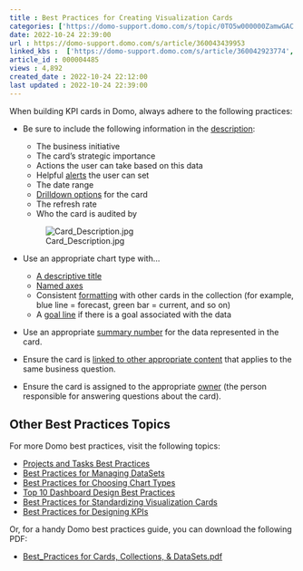 ```yaml
---
title : Best Practices for Creating Visualization Cards
categories: ['https://domo-support.domo.com/s/topic/0TO5w000000ZamwGAC']
date: 2022-10-24 22:39:00
url : https://domo-support.domo.com/s/article/360043439953
linked_kbs :  ['https://domo-support.domo.com/s/article/360042923774', 'https://domo-support.domo.com/s/article/360042925174', 'https://domo-support.domo.com/s/article/360042923794', 'https://domo-support.domo.com/s/knowledge-base', 'https://domo-support.domo.com/s/article/360042926154', 'https://domo-support.domo.com/s/article/360043428753', 'https://domo-support.domo.com/s/article/360043429933', 'https://domo-support.domo.com/s/article/360042935294', 'https://domo-support.domo.com/s/article/360042924174', 'https://domo-support.domo.com/s/article/360043429913', 'https://domo-support.domo.com/s/article/360043430533', 'https://domo-support.domo.com/s/article/360043429953', 'https://domo-support.domo.com/s/article/360043429693', 'https://domo-support.domo.com/s/article/360042924094', 'https://domo-support.domo.com/s/article/360042925494', 'https://domo-support.domo.com/s/article/360043439953', 'https://domo-support.domo.com/s/article/360043440173', 'https://domo-support.domo.com/s/article/360043439993', 'https://domo-support.domo.com/s/article/360042935334', 'https://domo-support.domo.com/s/article/360043428773', 'https://domo-support.domo.com/s/article/360043430493', 'https://domo-support.domo.com/s/topic/0TO5w000000ZamwGAC']
article_id : 000004485
views : 4,892
created_date : 2022-10-24 22:12:00
last updated : 2022-10-24 22:39:00
---
```




When building KPI cards in Domo, always adhere to the following practices:



* Be sure to include the following information in the [description](..\editing_the_name_or_description_of_a_visualization_card\index.qmd "Editing the Name or Description of a KPI Card"):



	+ The business initiative
	+ The card's strategic importance
	+ Actions the user can take based on this data
	+ Helpful [alerts](..\managing_your_alerts\index.qmd "Notifications and Alerts") the user can set
	+ The date range
	+ [Drilldown options](..\adding_a_drill_path_to_your_chart\index.qmd "Adding Drill Path to Your Chart") for the card
	+ The refresh rate
	+ Who the card is audited by  
	   
	![Card_Description.jpg](Card_Description.jpg)
* Use an appropriate chart type with...



	+ [A descriptive title](..\editing_the_name_or_description_of_a_visualization_card\index.qmd "Editing the Name or Description of a KPI Card")
	+ [Named axes](..\adding_scale_labels_to_your_charts\index.qmd "Adding Scale Titles to Your Chart")
	+ Consistent [formatting](..\best_practices_for_standardizing_visualization_cards\index.qmd "Chart Properties") with other cards in the collection (for example, blue line = forecast, green bar = current, and so on)
	+ A [goal line](..\adding_a_goal_line_to_your_chart\index.qmd "Adding a Goal Line to Your Chart") if there is a goal associated with the data
* Use an appropriate [summary number](..\configuring_your_chart_summary_number\index.qmd "Configuring Your Chart Summary Number") for the data represented in the card.
* Ensure the card is [linked to other appropriate content](..\linking_related_cards\index.qmd "Linking Related Cards") that applies to the same business question.
* Ensure the card is assigned to the appropriate [owner](..\changing_a_card_owner\index.qmd "Changing a Card Owner") (the person responsible for answering questions about the card).


Other Best Practices Topics
---------------------------


For more Domo best practices, visit the following topics:



* [Projects and Tasks Best Practices](..\projects_and_tasks_best_practices\index.qmd "Projects and Tasks Best Practices")
* [Best Practices for Managing DataSets](..\best_practices_for_managing_datasets\index.qmd "Best Practices for Managing DataSets")
* [Best Practices for Choosing Chart Types](..\best_practices_for_choosing_chart_types\index.qmd "Best Practices for Choosing Chart Types")
* [Top 10 Dashboard Design Best Practices](..\top_10_dashboard_design_best_practices\index.qmd "Top 10 Dashboard Design Best Practices")
* [Best Practices for Standardizing Visualization Cards](..\best_practices_for_standardizing_visualization_cards\index.qmd "Best Practices for Standardizing KPIs")
* [Best Practices for Designing KPIs](/s/article/360042935334 "Best Practices for Designing KPIs")


Or, for a handy Domo best practices guide, you can download the following PDF:



* [Best\_Practices for Cards, Collections, & DataSets.pdf](https://domosoftware.sharepoint.com/:b:/s/CS-Edu-PublicFiles/Edek5Dy1GGNLsCDmQ7xJZvQBOMvk3rUGhG4yyyBt-EXUgA?e=0NAgwp "Best_Practices_for_cards%252C_collections%252C_datasets_job_aid.revised.pdf")